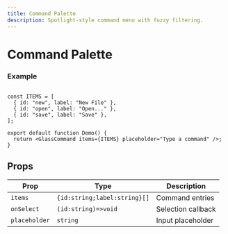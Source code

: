 ```yaml
---
title: Command Palette
description: Spotlight-style command menu with fuzzy filtering.
---
```


# Command Palette

### Example

```tsx

const ITEMS = [
  { id: "new", label: "New File" },
  { id: "open", label: "Open..." },
  { id: "save", label: "Save" },
];

export default function Demo() {
  return <GlassCommand items={ITEMS} placeholder="Type a command" />;
}
```

## Props

| Prop          | Type                         | Description        |
| ------------- | ---------------------------- | ------------------ |
| `items`       | `{id:string;label:string}[]` | Command entries    |
| `onSelect`    | `(id:string)=>void`          | Selection callback |
| `placeholder` | `string`                     | Input placeholder  |
